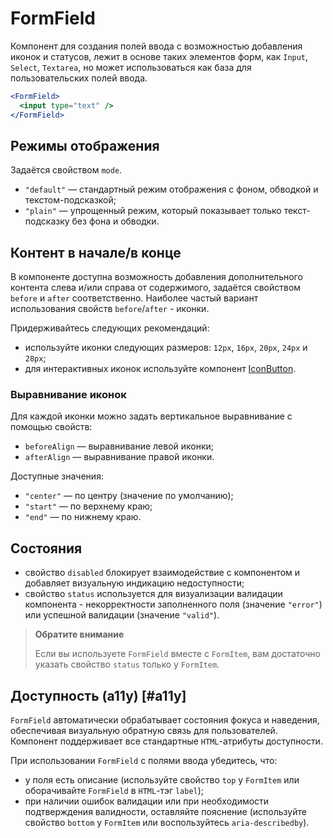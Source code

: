 <Overview>

# FormField

Компонент для создания полей ввода с возможностью добавления иконок и статусов,
лежит в основе таких элементов форм, как `Input`, `Select`, `Textarea`,
но может использоваться как база для пользовательских полей ввода.

</Overview>

```jsx
<FormField>
  <input type="text" />
</FormField>
```

## Режимы отображения

Задаётся свойством `mode`.

- `"default"` — стандартный режим отображения с фоном, обводкой и текстом-подсказкой;
- `"plain"` — упрощенный режим, который показывает только текст-подсказку без фона и обводки.

## Контент в начале/в конце

В компоненте доступна возможность добавления дополнительного контента слева и/или справа от содержимого,
задаётся свойством `before` и `after` соответственно. Наиболее частый вариант использования свойств `before`/`after` - иконки.

Придерживайтесь следующих рекомендаций:

- используйте иконки следующих размеров: `12px`, `16px`, `20px`, `24px` и `28px`;
- для интерактивных иконок используйте компонент [IconButton](https://vkcom.github.io/VKUI/#/IconButton).

### Выравнивание иконок

Для каждой иконки можно задать вертикальное выравнивание с помощью свойств:

- `beforeAlign` — выравнивание левой иконки;
- `afterAlign` — выравнивание правой иконки.

Доступные значения:

- `"center"` — по центру (значение по умолчанию);
- `"start"` — по верхнему краю;
- `"end"` — по нижнему краю.

## Состояния

- свойство `disabled` блокирует взаимодействие с компонентом и добавляет визуальную индикацию недоступности;
- свойство `status` используется для визуализации валидации компонента - некорректности заполненного поля (значение `"error"`)
  или успешной валидации (значение `"valid"`).

> **Обратите внимание**
>
> Если вы используете `FormField` вместе с `FormItem`, вам достаточно указать свойство `status` только у `FormItem`.

## Доступность (a11y) [#a11y]

`FormField` автоматически обрабатывает состояния фокуса и наведения, обеспечивая визуальную обратную связь для пользователей.
Компонент поддерживает все стандартные `HTML`-атрибуты доступности.

При использовании `FormField` с полями ввода убедитесь, что:

- у поля есть описание (используйте свойство `top` у `FormItem` или оборачивайте `FormField` в `HTML`-тэг `label`);
- при наличии ошибок валидации или при необходимости подтверждения валидности, оставляйте пояснение
  (используйте свойство `bottom` у `FormItem` или воспользуйтесь `aria-describedby`).
